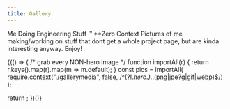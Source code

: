 ```yaml
---
title: Gallery
---
```



Me Doing Engineering Stuff ™
**Zero Context Pictures of me making/working on stuff that dont get a whole project page, but are kinda interesting anyway. Enjoy!


{(() => {
  /* grab every NON-hero image */
  function importAll(r) { return r.keys().map(r).map(m => m.default); }
  const pics = importAll(
    require.context("./gallerymedia", false, /^(?!.*hero\.).*\.(png|jpe?g|gif|webp)$/)
  );

  return <GalleryFlex images={pics} />;
})()}